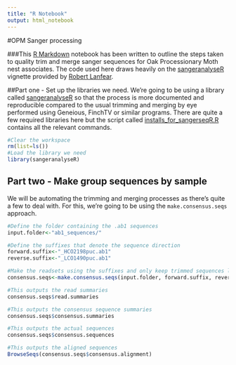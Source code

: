 ```yaml
---
title: "R Notebook"
output: html_notebook
---
```


#OPM Sanger processing

###This [R Markdown](http://rmarkdown.rstudio.com) notebook has been written to outline the steps taken to quality trim and merge sanger sequences for Oak Processionary Moth nest associates. The code used here draws heavily on the [sangeranalyseR](https://github.com/roblanf/sangeranalyseR) vignette provided by [Robert Lanfear](http:www.robertlanfear.com).

##Part one - Set up the libraries we need.
We're going to be using a library called [sangeranalyseR](https://github.com/roblanf/sangeranalyseR) so that the process is more documented and reproducible compared to the usual trimming and merging by eye performed using Geneious, FinchTV or similar programs. There are quite a few required libraries here but the script called [installs_for_sangerseqR.R](https://github.com/James-Kitson/OPM_nest_associates/blob/master/installs_for_sangerseqR.R) contains all the relevant commands.

```r
#Clear the workspace
rm(list=ls())
#Load the library we need
library(sangeranalyseR)
```

## Part two - Make group sequences by sample
We will be automating the trimming and merging processes as there's quite a few to deal with. For this, we're going to be using the ```make.consensus.seqs``` approach.

```r
#Define the folder containing the .ab1 sequences
input.folder<-"ab1_sequences/"

#Define the suffixes that denote the sequence direction
forward.suffix<-"_HCO2198puc.ab1"
reverse.suffix<-"_LCO1490puc.ab1"

#Make the readsets using the suffixes and only keep trimmed sequences longer than 250bp
consensus.seqs<-make.consensus.seqs(input.folder, forward.suffix, reverse.suffix, trim=TRUE, min.length=250)

#This outputs the read summaries
consensus.seqs$read.summaries

#This outputs the consensus sequence summaries
consensus.seqs$consensus.summaries

#This outputs the actual sequences
consensus.seqs$consensus.sequences

#This outputs the aligned sequences
BrowseSeqs(consensus.seqs$consensus.alignment)
```



